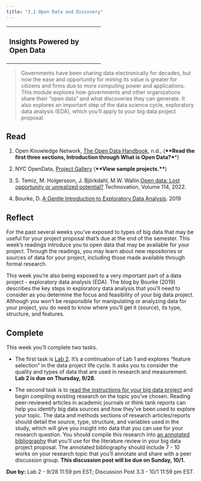 ```yaml
---
title: "3.1 Open Data and Discovery"
---
```


+-----------------------------------+
| ### Insights Powered by Open Data |
+-----------------------------------+

> Governments have been sharing data electronically for decades, but now the ease and opportunity for mining its value is greater for citizens and firms due to more computing power and applications. This module explores how governments and other organizations share their "open data" and what discoveries they can generate. It also explores an important step of the data science cycle, exploratory data analysis (EDA), which you'll apply to your big data project proposal.

## Read

1.  Open Knowledge Network, [The Open Data Handbook](https://opendatahandbook.org/guide/en/), n.d., (**\*\*Read the first three sections, Introduction through What is Open Data?\***\*)

2.  NYC OpenData, [Project Gallery](https://opendata.cityofnewyork.us/projects/) (**\*\*View sample projects.\*\***)

3.  S. Temiz, M. Holgersson, J. Björkdahl, M.W. Wallin.[Open data: Lost opportunity or unrealized potential?](https://www.sciencedirect.com/science/article/pii/S0166497222000827) Technovation, Volume 114, 2022.

4.  Bourke, D. [A Gentle Introduction to Exploratory Data Analysis](https://towardsdatascience.com/a-gentle-introduction-to-exploratory-data-analysis-f11d843b8184). 2019

## Reflect

For the past several weeks you've exposed to types of big data that may be useful for your project proposal that's due at the end of the semester. This week's readings introduce you to open data that may be available for your project. Through the readings, you may learn about new repositories or sources of data for your project, including those made available through formal research.

This week you're also being exposed to a very important part of a data project - exploratory data analysis (EDA). The blog by Bourke (2019) describes the key steps in exploratory data analysis that you'll need to consider as you determine the focus and feasibility of your big data project. Although you won't be responsible for manipulating or analyzing data for your project, you do need to know where you'll get it (source), its type, structure, and features.

## Complete

This week you'll complete two tasks.

-   The first task is [Lab 2](/assignments/lab2.qmd). It's a continuation of Lab 1 and explores "feature selection" in the data project life cycle. It asks you to consider the quality and types of data that are used in research and measurement. **Lab 2 is due on Thursday, 9/28**.

-   The second task is to [read the instructions for your big data project](/assignments/project_proposal.qmd) and begin compiling existing research on the topic you've chosen. Reading peer-reviewed articles in academic journals or think tank reports can help you identify big data sources and how they've been used to explore your topic. The data and methods sections of research articles/reports should detail the source, type, structure, and variables used in the study, which will give you insight into data that you can use for your research question. You should compile this research into [an annotated bibliography](https://research.library.gsu.edu/c.php?g=196713&p=1293495) that you'll use for the literature review in your big data project proposal. The annotated bibliography should include 7 - 10 works on your research topic that you'll annotate and share with a peer discussion group. **This discussion post will be due on Sunday, 10/1.**

**Due by:** Lab 2 - 9/28 11:59 pm EST; Discussion Post 3.3 - 10/1 11:59 pm EST.
